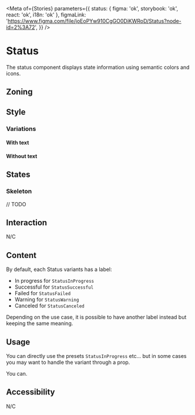 
<Meta
	of={Stories}
	parameters={{
		status: { figma: 'ok', storybook: 'ok', react: 'ok', i18n: 'ok' },
		figmaLink: 'https://www.figma.com/file/joEoPYw910CgGO0DiKWRoD/Status?node-id=2%3A72',
	}}
/>

# Status

The status component displays state information using semantic colors and icons.

## Zoning

<FigmaImage
	src="https://www.figma.com/file/qc8oUSyVJM67gSsbTShftt/📐-Zoning?node-id=853%3A230"
	alt="zoning image for status"
/>

## Style

### Variations

<FigmaImage
	src="https://www.figma.com/file/joEoPYw910CgGO0DiKWRoD/Status?node-id=2%3A73"
	alt="variations image for status"
/>

#### With text

<Canvas>
	<Story story={Stories.InProgress} />
	<Story story={Stories.Successful} />
	<Story story={Stories.Failed} />
	<Story story={Stories.Warning} />
	<Story story={Stories.Canceled} />
</Canvas>

#### Without text

<Canvas>
	<Story story={Stories.InProgressIcon} />
	<Story story={Stories.SuccessfulIcon} />
	<Story story={Stories.FailedIcon} />
	<Story story={Stories.WarningIcon} />
	<Story story={Stories.CanceledIcon} />
</Canvas>

## States

### Skeleton

<FigmaImage
	src="https://www.figma.com/file/joEoPYw910CgGO0DiKWRoD/Status?node-id=67%3A9626"
	alt="skeleton image for status"
/>

// TODO

## Interaction

N/C

## Content

By default, each Status variants has a label:

- In progress for `StatusInProgress`
- Successful for `StatusSuccessful`
- Failed for `StatusFailed`
- Warning for `StatusWarning`
- Canceled for `StatusCanceled`

Depending on the use case, it is possible to have another label instead but keeping the same meaning.

<Canvas>
	<Story story={Stories.CustomSuccessful} />
	<Story story={Stories.CustomInProgressIcon} />
</Canvas>

## Usage

You can directly use the presets `StatusInProgress` etc... but in some cases you may want to handle the variant through a prop.

You can.

<Canvas>
	<Story story={Stories.Usage} />
</Canvas>

<ArgTypes story={Stories.Usage} />

## Accessibility

N/C
